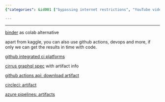 ```yaml
---
{"categories": &id001 ["bypassing internet restrictions", "YouTube video downloaders", "web scraping", "Binder alternative to Google Colab", "Continuous Integration services", "GitHub CI", "CircleCI and Azure Pipelines"], "category": "Web Scraping", "date": "2022-09-10 14:22:21", "description": "This article delves into techniques for circumventing internet limitations, obtaining YouTube video downloads, and web scraping from restricted sites. It suggests employing platforms like Binder as replacements to Google Colab, while also examining an assortment of Continuous Integration (CI) services offered by GitHub and other providers including CircleCI and Azure Pipelines. The article emphasizes the significance of accessing results promptly through coding.", "tags": *id001, "title": "Gfw Circumvention, Download Youtube Videos, Scrape Banned Websites"}

---
```


------

[binder](https://mybinder.org/) as colab alternative

apart from kaggle, you can also use github actions, devops and more, if only we can get the results in time with code.

[github integrated ci platforms](https://github.com/marketplace?category=continuous-integration)

[cirrus graphql spec](https://github.com/cirruslabs/cirrus-ci-web/blob/master/schema.gql) with artifact info

[github actions api: download artifact](https://docs.github.com/en/rest/actions/artifacts#download-an-artifact)

[circleci: artifact](https://circleci.com/docs/api/v1/index.html#artifacts)

[azure pipelines: artifacts](https://docs.microsoft.com/en-us/rest/api/azure/devops/pipelines/artifacts?view=azure-devops-rest-6.0)

